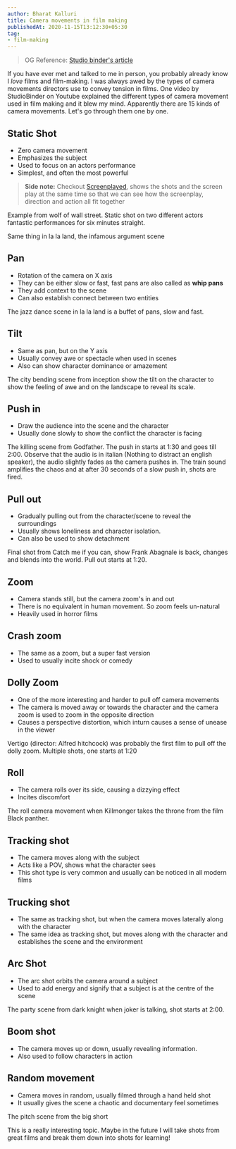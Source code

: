 ```yaml
---
author: Bharat Kalluri
title: Camera movements in film making
publishedAt: 2020-11-15T13:12:30+05:30
tag:
- film-making
---
```



> OG Reference: [Studio binder's article](https://www.studiobinder.com/blog/different-types-of-camera-movements-in-film/)

If you have ever met and talked to me in person, you probably already know I *love* films and film-making. I was always awed by the types of
camera movements directors use to convey tension in films. One video by StudioBinder on Youtube explained the different types of camera movement
used in film making and it blew my mind. Apparently there are 15 kinds of camera movements. Let's go through them one by one.

## Static Shot
- Zero camera movement
- Emphasizes the subject
- Used to focus on an actors performance
- Simplest, and often the most powerful

> **Side note:** Checkout [Screenplayed](https://www.youtube.com/channel/UClIoUPKmfnTWxiNQVBszHBQ), shows the shots and the screen play at the same
time so that we can see how the screenplay, direction and action all fit together


Example from wolf of wall street. Static shot on two different actors fantastic performances for six minutes straight.

<YoutubeEmbed youtubeID='w8kpxul_ysA' />

Same thing in la la land, the infamous argument scene

<YoutubeEmbed youtubeID='XFi8BAzeawA' />

## Pan
- Rotation of the camera on X axis
- They can be either slow or fast, fast pans are also called as **whip pans**
- They add context to the scene
- Can also establish connect between two entities

The jazz dance scene in la la land is a buffet of pans, slow and fast.

<YoutubeEmbed youtubeID='AK7eV_r8f6I' />

## Tilt
- Same as pan, but on the Y axis
- Usually convey awe or spectacle when used in scenes
- Also can show character dominance or amazement

The city bending scene from inception show the tilt on the character to show the feeling of awe and on the landscape to reveal its scale.

<YoutubeEmbed youtubeID='x9hBWnh_O6A' />

## Push in
- Draw the audience into the scene and the character
- Usually done slowly to show the conflict the character is facing

The killing scene from Godfather. The push in starts at 1:30 and goes till 2:00. Observe that the audio is in italian (Nothing to distract an english speaker),
the audio slightly fades as the camera pushes in. The train sound amplifies the chaos and at after 30 seconds of a slow push in, shots are fired.

<YoutubeEmbed youtubeID='ppjyB2MpxBU' />

## Pull out
- Gradually pulling out from the character/scene to reveal the surroundings
- Usually shows loneliness and character isolation.
- Can also be used to show detachment

Final shot from Catch me if you can, show Frank Abagnale is back, changes and blends into the world. Pull out starts at 1:20.

<YoutubeEmbed youtubeID='ar0rK_NDErU' />

## Zoom
- Camera stands still, but the camera zoom's in and out
- There is no equivalent in human movement. So zoom feels un-natural
- Heavily used in horror films

## Crash zoom
- The same as a zoom, but a super fast version
- Used to usually incite shock or comedy

## Dolly Zoom
- One of the more interesting and harder to pull off camera movements
- The camera is moved away or towards the character and the camera zoom is used to zoom in the opposite direction
- Causes a perspective distortion, which inturn causes a sense of unease in the viewer

Vertigo (director: Alfred hitchcock) was probably the first film to pull off the dolly zoom. Multiple shots, one starts at 1:20

<YoutubeEmbed youtubeID='GjPCk494e5Q' />

## Roll
- The camera rolls over its side, causing a dizzying effect
- Incites discomfort

The roll camera movement when Killmonger takes the throne from the film Black panther.

<YoutubeEmbed youtubeID='Xt20A2L0Djw' />

## Tracking shot
- The camera moves along with the subject
- Acts like a POV, shows what the character sees
- This shot type is very common and usually can be noticed in all modern films


## Trucking shot
- The same as tracking shot, but when the camera moves laterally along with the character
- The same idea as tracking shot, but moves along with the character and establishes the scene and the environment

## Arc Shot
- The arc shot orbits the camera around a subject
- Used to add energy and signify that a subject is at the centre of the scene

The party scene from dark knight when joker is talking, shot starts at 2:00.

<YoutubeEmbed youtubeID='u3nnNM5q0AI' />

## Boom shot
- The camera moves up or down, usually revealing information.
- Also used to follow characters in action

## Random movement
- Camera moves in random, usually filmed through a hand held shot
- It usually gives the scene a chaotic and documentary feel sometimes

The pitch scene from the big short

<YoutubeEmbed youtubeID='xbiDrzTd8fE' />


This is a really interesting topic. Maybe in the future I will take shots from great films and break them down into shots for learning!
